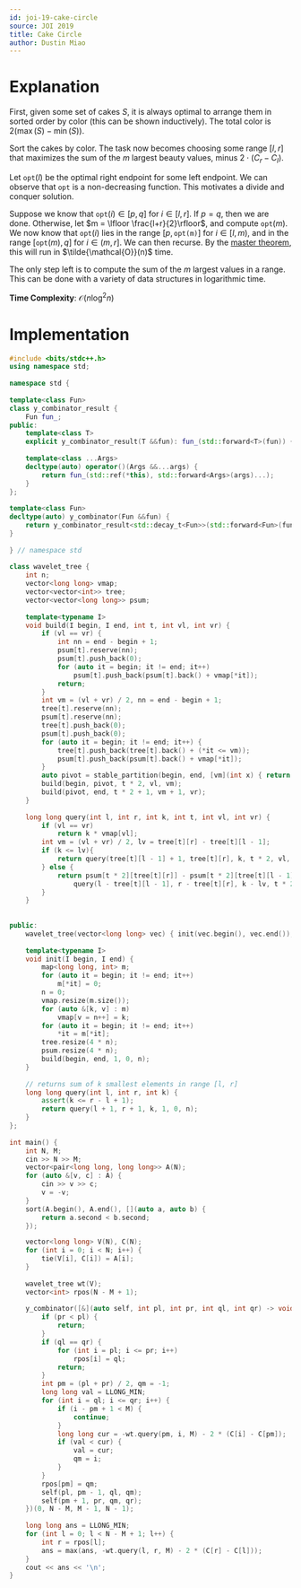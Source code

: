 ```yaml
---
id: joi-19-cake-circle
source: JOI 2019
title: Cake Circle
author: Dustin Miao
---
```


# Explanation

First, given some set of cakes $S$, it is always optimal to arrange them in sorted order by color (this can be shown inductively). The total color is $2(\max(S) - \min(S))$. 

Sort the cakes by color. The task now becomes choosing some range $[l, r]$ that maximizes the sum of the $m$ largest beauty values, minus $2 \cdot (C_r - C_l)$.

Let $\texttt{opt}(l)$ be the optimal right endpoint for some left endpoint. We can observe that $\texttt{opt}$ is a non-decreasing function. This motivates a divide and conquer solution. 

Suppose we know that $\texttt{opt}(i) \in [p, q]$ for $i \in [l, r]$. If $p = q$, then we are done. Otherwise, let $m = \lfloor \frac{l+r}{2}\rfloor$, and compute $\texttt{opt}(m)$. We now know that $\texttt{opt}(i)$ lies in the range $[p, \texttt{opt(m)}]$ for $i \in [l, m)$, and in the range $[\texttt{opt}(m), q]$ for $i \in (m, r]$. We can then recurse. By the [master theorem](https://en.wikipedia.org/wiki/Master_theorem_(analysis_of_algorithms)), this will run in $\tilde{\mathcal{O}}(n)$ time. 

The only step left is to compute the sum of the $m$ largest values in a range. This can be done with a variety of data structures in logarithmic time.

**Time Complexity**: $\mathcal{O}(n\log^2n)$

# Implementation 

<LanguageSection>

<CPPSection>
  
```cpp
#include <bits/stdc++.h>
using namespace std;
 
namespace std {
 
template<class Fun>
class y_combinator_result {
	Fun fun_;
public:
	template<class T>
	explicit y_combinator_result(T &&fun): fun_(std::forward<T>(fun)) {}
 
	template<class ...Args>
	decltype(auto) operator()(Args &&...args) {
		return fun_(std::ref(*this), std::forward<Args>(args)...);
	}
};
 
template<class Fun>
decltype(auto) y_combinator(Fun &&fun) {
	return y_combinator_result<std::decay_t<Fun>>(std::forward<Fun>(fun));
}
 
} // namespace std
 
class wavelet_tree {
	int n;
	vector<long long> vmap;
	vector<vector<int>> tree;
	vector<vector<long long>> psum;
 
	template<typename I>
	void build(I begin, I end, int t, int vl, int vr) {
		if (vl == vr) {
			int nn = end - begin + 1;
			psum[t].reserve(nn);
			psum[t].push_back(0);
			for (auto it = begin; it != end; it++)
				psum[t].push_back(psum[t].back() + vmap[*it]);
			return;
		}
		int vm = (vl + vr) / 2, nn = end - begin + 1;
		tree[t].reserve(nn);
		psum[t].reserve(nn);
		tree[t].push_back(0);
		psum[t].push_back(0);
		for (auto it = begin; it != end; it++) {
			tree[t].push_back(tree[t].back() + (*it <= vm));
			psum[t].push_back(psum[t].back() + vmap[*it]);
		}
		auto pivot = stable_partition(begin, end, [vm](int x) { return x <= vm; });
		build(begin, pivot, t * 2, vl, vm);
		build(pivot, end, t * 2 + 1, vm + 1, vr);
	}
 
	long long query(int l, int r, int k, int t, int vl, int vr) {
		if (vl == vr) 
			return k * vmap[vl];
		int vm = (vl + vr) / 2, lv = tree[t][r] - tree[t][l - 1];
		if (k <= lv){
			return query(tree[t][l - 1] + 1, tree[t][r], k, t * 2, vl, vm);
		} else {
			return psum[t * 2][tree[t][r]] - psum[t * 2][tree[t][l - 1]] +\
				query(l - tree[t][l - 1], r - tree[t][r], k - lv, t * 2 + 1, vm + 1, vr);
		}
	}
 
 
public:
	wavelet_tree(vector<long long> vec) { init(vec.begin(), vec.end()); }
 
	template<typename I>
	void init(I begin, I end) {
		map<long long, int> m;
		for (auto it = begin; it != end; it++)
			m[*it] = 0;
		n = 0;
		vmap.resize(m.size());
		for (auto &[k, v] : m) 
			vmap[v = n++] = k;
		for (auto it = begin; it != end; it++)
			*it = m[*it];
		tree.resize(4 * n);
		psum.resize(4 * n);
		build(begin, end, 1, 0, n);
	}
 
	// returns sum of k smallest elements in range [l, r] 
	long long query(int l, int r, int k) { 
		assert(k <= r - l + 1);
		return query(l + 1, r + 1, k, 1, 0, n); 
	}
};
 
int main() {
	int N, M;
	cin >> N >> M;
	vector<pair<long long, long long>> A(N);
	for (auto &[v, c] : A) {
		cin >> v >> c;
		v = -v;
	}
	sort(A.begin(), A.end(), [](auto a, auto b) {
		return a.second < b.second;
	});

	vector<long long> V(N), C(N);
	for (int i = 0; i < N; i++) {
		tie(V[i], C[i]) = A[i];
	}
 
	wavelet_tree wt(V);
	vector<int> rpos(N - M + 1);
 
	y_combinator([&](auto self, int pl, int pr, int ql, int qr) -> void {
		if (pr < pl) {
			return;
		}
		if (ql == qr) {
			for (int i = pl; i <= pr; i++)
				rpos[i] = ql;
			return;
		}
		int pm = (pl + pr) / 2, qm = -1;
		long long val = LLONG_MIN;
		for (int i = ql; i <= qr; i++) {
			if (i - pm + 1 < M) {
				continue;
			}
			long long cur = -wt.query(pm, i, M) - 2 * (C[i] - C[pm]);
			if (val < cur) {
				val = cur;
				qm = i;
			}
		}
		rpos[pm] = qm;
		self(pl, pm - 1, ql, qm);
		self(pm + 1, pr, qm, qr);
	})(0, N - M, M - 1, N - 1);
 
	long long ans = LLONG_MIN;
	for (int l = 0; l < N - M + 1; l++) {
		int r = rpos[l];
		ans = max(ans, -wt.query(l, r, M) - 2 * (C[r] - C[l]));
	}
	cout << ans << '\n';
}
```
</CPPSection>

</LanguageSection>
